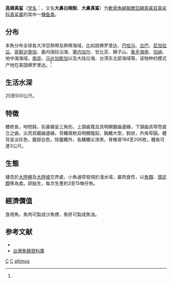 {{Speciesbox 
| taxon = Carcharhinus altimus
| image = Carcharhinus altimus nefsc.jpg
| status = DD
| status_system = IUCN3.1
| binomial_authority = [[Springer|Springer]], 1950<ref name='id5146'>{{cite web| url =http://www.bioinfo.cn/db05/BjdwSpecies.php?action=view&id=5146| title =大鼻真鲨| work =中国动物物种编目数据库| publisher =中国科学院微生物研究所| author =中国科学院动物研究所| accessdate =2009-04-11| deadurl =yes| archiveurl =https://web.archive.org/web/20160305035049/http://www.bioinfo.cn/db05/BjdwSpecies.php?action=view&id=5146| archivedate =2016-03-05}}</ref>
| synonyms = *''Carcharhinus radamae''<br /><small>Fourmanoir, 1961</small>''
*''Carcharinus radamae''<br /><small>Fourmanoir, 1961</small>''
*''Eulamia altima''<br /><small>Springer, 1950</small>''
}}

'''高翅真鲨'''（[[学名|学名]]：{{lang|la|''Carcharhinus altimus''}}，又名'''大鼻白眼鲛'''、'''大鼻真鯊'''）为[[軟骨魚綱|軟骨魚綱]][[板鰓亞綱|板鰓亞綱]][[真鯊目|真鯊目]][[真鲨科|真鲨科]][[真鲨属|真鲨属]]的其中一[[種|種]][[鱼类|鱼类]]。

==分布==
本魚分布全球各大洋亞熱帶及熱帶海域，比如說佛罗里达、[[巴哈马|巴哈马]]、[[古巴|古巴]]、[[尼加拉瓜|尼加拉瓜]]、[[哥斯达黎加|哥斯达黎加]]、委内瑞拉沿海、[[塞内加尔|塞内加尔]]、甘比亚、狮子山、[[象牙海岸|象牙海岸]]、[[加纳|加纳]]、地中海海域、[[南非|南非]]、[[马达加斯加|马达加斯加]]以及大陆沿海、台湾东北部海域等。该物种的模式产地在美国佛罗里达。<ref name='id5146'/>

==生活水深==
25至500公尺。

==特徵==
體修長，吻短鈍，前鼻瓣呈三角形。上頷齒寬且具明顯鋸齒邊緣，下頷齒具窄而直立之齒，尖而具鋸齒邊緣。背鰭兩枚且明顯隆起，胸鰭大型，鉤狀，外角窄圓。體背呈淡灰色，腹部白色，除腹鰭外，各鰭鰭尖漆黑。脊椎骨194至206枚，體長可達3公尺。

==生態==
棲息於[[大陸棚|大陸棚]]及[[大陸坡|大陸坡]]交界處，小魚通常發現於淺水域，屬肉食性，以[[魚類|魚類]]、[[頭足類|頭足類]]等為食。卵胎生，每次生產約3至15條仔魚。

==經濟價值==
食用魚，魚肉可製成沙魚煙，魚肝可製成魚油。

==参考文献==
{{reflist}}
*{{FishBase_species|genus=Carcharhinus|species=altimus|year=2011|month=12}}
*[http://fishdb.sinica.edu.tw/ 台灣魚類資料庫] {{Wayback|url=http://fishdb.sinica.edu.tw/ |date=20160304193340 }}

{{taxonbar}}
[[Category:1950年描述的鱼类|C]]
[[Category:食用魚|C]]
[[Category:真鲨属|altimus]]